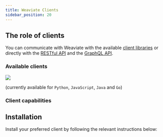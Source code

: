```yaml
---
title: Weaviate Clients
sidebar_position: 20
---
```


## The role of clients

You can communicate with Weaviate with the available [client libraries](/developers/weaviate/client-libraries/index.md) or directly with the [RESTful API](/developers/weaviate/api/rest/index.md) and the [GraphQL API](/developers/weaviate/api/graphql/index.md).

### Available clients

![](https://cdn.hackr.io/uploads/posts/large/1611758548dzkO7CszxO.png)

(currently available for `Python`, `JavaScript`, `Java` and `Go`)

### Client capabilities


<ClientCapabilitiesOverview />

## Installation

Install your preferred client by following the relevant instructions below:


<CodeClientInstall />